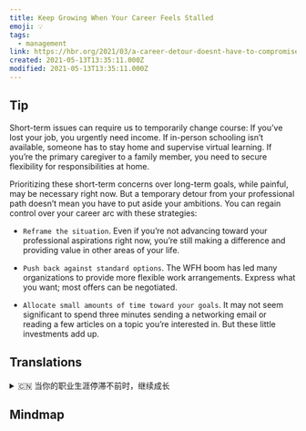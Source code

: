 ```yaml
---
title: Keep Growing When Your Career Feels Stalled
emoji: 💡
tags:
  - management
link: https://hbr.org/2021/03/a-career-detour-doesnt-have-to-compromise-your-long-term-goals?utm_medium=email&utm_source=newsletter_daily&utm_campaign=mtod_notactsubs
created: 2021-05-13T13:35:11.000Z
modified: 2021-05-13T13:35:11.000Z
---
```


## Tip

Short-term issues can require us to temporarily change course: If you’ve lost your job, you urgently need income. If in-person schooling isn’t available, someone has to stay home and supervise virtual learning. If you’re the primary caregiver to a family member, you need to secure flexibility for responsibilities at home.

Prioritizing these short-term concerns over long-term goals, while painful, may be necessary right now. But a temporary detour from your professional path doesn’t mean you have to put aside your ambitions. You can regain control over your career arc with these strategies:

- `Reframe the situation`. Even if you’re not advancing toward your professional aspirations right now, you’re still making a difference and providing value in other areas of your life.

- `Push back against standard options`. The WFH boom has led many organizations to provide more flexible work arrangements. Express what you want; most offers can be negotiated.

- `Allocate small amounts of time toward your goals`. It may not seem significant to spend three minutes sending a networking email or reading a few articles on a topic you’re interested in. But these little investments add up.

## Translations

<details>
   <summary>🇨🇳 当你的职业生涯停滞不前时，继续成长 </summary>

短期的问题可能会要求我们暂时改变方向：如果你失去了工作，你迫切需要收入。 如果不能进行面对面的学习，就必须有人呆在家里监督虚拟学习。 如果你是一个家庭成员的主要照顾者，你需要确保在家庭责任方面的灵活性。

优先考虑这些短期目标，虽然痛苦，但现在可能是必要的。 但是暂时偏离你的职业道路并不意味着你必须放弃你的雄心壮志。 你可以通过以下策略重新掌控你的职业生涯：

- 重新规划局势。 即使你现在还没有朝着你的职业抱负前进，你仍然在做出改变，在你生活的其他方面提供价值。
- 反对标准选项。在家工作的蓬勃发展导致许多组织提供更灵活的工作安排。表达你想要什么；大多数的报价可以协商。
- 为你的目标分配少量的时间。 花三分钟发一封关系网邮件或者读几篇关于你感兴趣的话题的文章似乎没什么意义。但是这些小投资加起来。

</details>

## Mindmap

![]()
